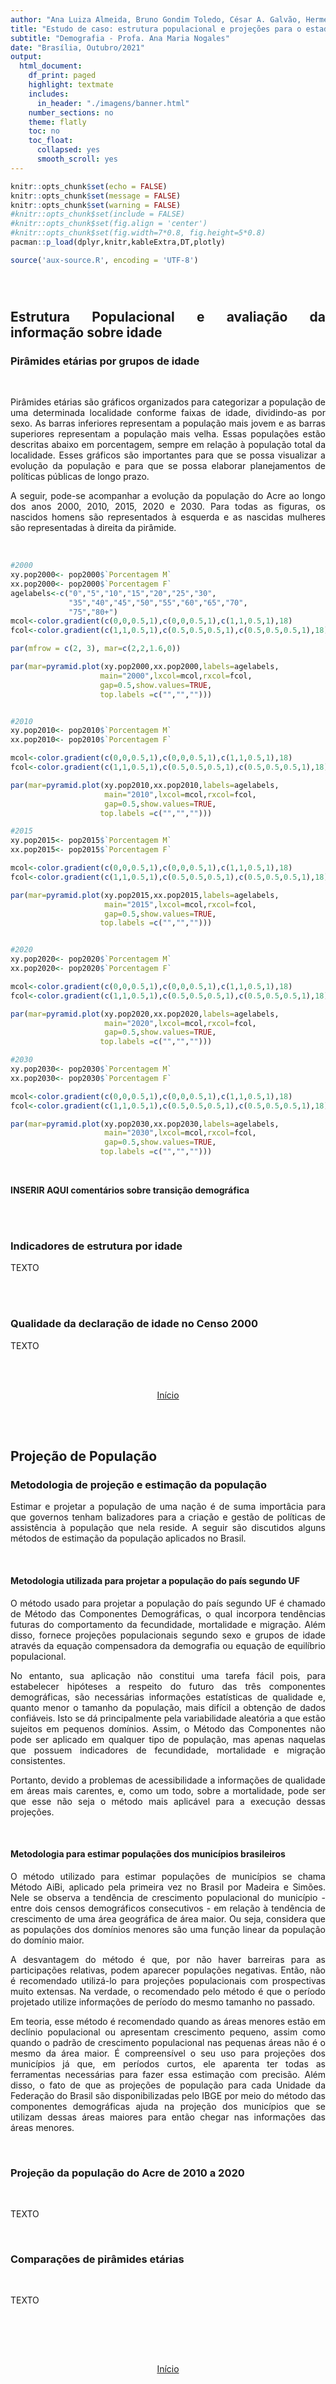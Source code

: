 ```yaml
---
author: "Ana Luiza Almeida, Bruno Gondim Toledo, César A. Galvão, Hermes Winarski"
title: "Estudo de caso: estrutura populacional e projeções para o estado do Acre"
subtitle: "Demografia - Profa. Ana Maria Nogales"
date: "Brasília, Outubro/2021"
output:
  html_document:
    df_print: paged
    highlight: textmate
    includes:
      in_header: "./imagens/banner.html"
    number_sections: no
    theme: flatly
    toc: no
    toc_float:
      collapsed: yes
      smooth_scroll: yes
---
```


<!-- font-family: "Times New Roman", Times, serif; -->

<style type="text/css">
h1.title {
  font-size: 37px;
  text-align: center;
}

h3.subtitle {
  text-align: center;
}

h4.author { /* Header 4 - and the author and data headers use this too  */
  font-size: 18px;
  text-align: center;
}
h4.date { /* Header 4 - and the author and data headers use this too  */
  font-size: 18px;
  color: DarkBlue;
  text-align: center;
}

body {
text-align: justify
}
</style>



```r
knitr::opts_chunk$set(echo = FALSE)
knitr::opts_chunk$set(message = FALSE)
knitr::opts_chunk$set(warning = FALSE)
#knitr::opts_chunk$set(include = FALSE)
#knitr::opts_chunk$set(fig.align = 'center')
#knitr::opts_chunk$set(fig.width=7*0.8, fig.height=5*0.8)
pacman::p_load(dplyr,knitr,kableExtra,DT,plotly)

source('aux-source.R', encoding = 'UTF-8')

```




<br>

# {#inic .tabset}

## Estrutura Populacional e avaliação da informação sobre idade

### Pirâmides etárias por grupos de idade

<br>

Pirâmides etárias são gráficos organizados para categorizar a população de uma determinada localidade conforme faixas de idade, dividindo-as por sexo. As barras inferiores representam a população mais jovem e as barras superiores representam a população mais velha. Essas populações estão descritas abaixo em porcentagem, sempre em relação à população total da localidade. Esses gráficos são importantes para que se possa visualizar a evolução da população e para que se possa elaborar planejamentos de políticas públicas de longo prazo.

A seguir, pode-se acompanhar a evolução da população do Acre ao longo dos anos  2000, 2010, 2015, 2020 e 2030. Para todas as figuras, os nascidos homens são representados à esquerda e as nascidas mulheres são representadas à direita da pirâmide.

<br>

```r


#2000
xy.pop2000<- pop2000$`Porcentagem M`
xx.pop2000<- pop2000$`Porcentagem F`
agelabels<-c("0","5","10","15","20","25","30",
             "35","40","45","50","55","60","65","70",
             "75","80+")
mcol<-color.gradient(c(0,0,0.5,1),c(0,0,0.5,1),c(1,1,0.5,1),18)
fcol<-color.gradient(c(1,1,0.5,1),c(0.5,0.5,0.5,1),c(0.5,0.5,0.5,1),18)

par(mfrow = c(2, 3), mar=c(2,2,1.6,0))

par(mar=pyramid.plot(xy.pop2000,xx.pop2000,labels=agelabels,
                    main="2000",lxcol=mcol,rxcol=fcol,
                    gap=0.5,show.values=TRUE,
                    top.labels =c("","","")))


#2010
xy.pop2010<- pop2010$`Porcentagem M`
xx.pop2010<- pop2010$`Porcentagem F`

mcol<-color.gradient(c(0,0,0.5,1),c(0,0,0.5,1),c(1,1,0.5,1),18)
fcol<-color.gradient(c(1,1,0.5,1),c(0.5,0.5,0.5,1),c(0.5,0.5,0.5,1),18)

par(mar=pyramid.plot(xy.pop2010,xx.pop2010,labels=agelabels,
                     main="2010",lxcol=mcol,rxcol=fcol,
                     gap=0.5,show.values=TRUE,
                    top.labels =c("","","")))

#2015
xy.pop2015<- pop2015$`Porcentagem M`
xx.pop2015<- pop2015$`Porcentagem F`

mcol<-color.gradient(c(0,0,0.5,1),c(0,0,0.5,1),c(1,1,0.5,1),18)
fcol<-color.gradient(c(1,1,0.5,1),c(0.5,0.5,0.5,1),c(0.5,0.5,0.5,1),18)

par(mar=pyramid.plot(xy.pop2015,xx.pop2015,labels=agelabels,
                     main="2015",lxcol=mcol,rxcol=fcol,
                     gap=0.5,show.values=TRUE,
                    top.labels =c("","","")))


#2020
xy.pop2020<- pop2020$`Porcentagem M`
xx.pop2020<- pop2020$`Porcentagem F`

mcol<-color.gradient(c(0,0,0.5,1),c(0,0,0.5,1),c(1,1,0.5,1),18)
fcol<-color.gradient(c(1,1,0.5,1),c(0.5,0.5,0.5,1),c(0.5,0.5,0.5,1),18)

par(mar=pyramid.plot(xy.pop2020,xx.pop2020,labels=agelabels,
                     main="2020",lxcol=mcol,rxcol=fcol,
                     gap=0.5,show.values=TRUE,
                    top.labels =c("","","")))

#2030
xy.pop2030<- pop2030$`Porcentagem M`
xx.pop2030<- pop2030$`Porcentagem F`

mcol<-color.gradient(c(0,0,0.5,1),c(0,0,0.5,1),c(1,1,0.5,1),18)
fcol<-color.gradient(c(1,1,0.5,1),c(0.5,0.5,0.5,1),c(0.5,0.5,0.5,1),18)

par(mar=pyramid.plot(xy.pop2030,xx.pop2030,labels=agelabels,
                     main="2030",lxcol=mcol,rxcol=fcol,
                     gap=0.5,show.values=TRUE,
                    top.labels =c("","","")))


```

<br>

**INSERIR AQUI comentários sobre transição demográfica**

<br>
<br>

### Indicadores de estrutura por idade

TEXTO

<br>
<br>

### Qualidade da declaração de idade no Censo 2000

TEXTO


<br>
<br>

<center>[Início](#inic) </center>

<br>
<br>


## Projeção de População

### Metodologia de projeção e estimação da população

Estimar e projetar a população de uma nação é de suma importâcia para que governos tenham balizadores para a criação e gestão de políticas de assistência à população que nela reside. A seguir são discutidos alguns métodos de estimação da população aplicados no Brasil. 

<br>

#### Metodologia utilizada para projetar a população do país segundo UF

O método usado para projetar a população do país segundo UF é chamado de Método das Componentes Demográficas, o qual incorpora tendências futuras do comportamento da fecundidade, mortalidade e migração. Além disso, fornece projeções populacionais segundo sexo e grupos de idade através da equação compensadora da demografia ou equação de equilíbrio populacional. 

No entanto, sua aplicação não constitui uma tarefa fácil pois, para estabelecer hipóteses a respeito do futuro das três componentes demográficas, são necessárias informações estatísticas de qualidade e, quanto menor o tamanho da população, mais difícil a obtenção de dados confiáveis. Isto se dá principalmente pela variabilidade aleatória a que estão sujeitos em pequenos domínios. Assim, o Método das Componentes não pode ser aplicado em qualquer tipo de população, mas apenas naquelas que possuem indicadores de fecundidade, mortalidade e migração consistentes. 

Portanto, devido a problemas de acessibilidade a informações de qualidade em áreas mais carentes, e, como um todo, sobre a mortalidade, pode ser que esse não seja o método mais aplicável para a execução dessas projeções. 

<br>

#### Metodologia para estimar populações dos municípios brasileiros

O método utilizado para estimar populações de municípios se chama Método AiBi, aplicado pela primeira vez no Brasil por Madeira e Simões. Nele se observa a tendência de crescimento populacional do município - entre dois censos demográficos consecutivos - em relação à tendência de crescimento de uma área geográfica de área maior. Ou seja, considera que as populações dos domínios menores são uma função linear da população do domínio maior. 

A desvantagem do método é que, por não haver barreiras para as participações relativas, podem aparecer populações negativas. Então, não é recomendado utilizá-lo para projeções populacionais com prospectivas muito extensas. Na verdade, o recomendado pelo método é que o período projetado utilize informações de período do mesmo tamanho no passado. 

Em teoria, esse método é recomendado quando as áreas menores estão em declínio populacional ou apresentam crescimento pequeno, assim como quando o padrão de crescimento populacional nas pequenas áreas não é o mesmo da área maior. É compreensível o seu uso para projeções dos municípios já que, em períodos curtos, ele aparenta ter todas as ferramentas necessárias para fazer essa estimação com precisão. Além disso, o fato de que as projeções de população para cada Unidade da Federação do Brasil são disponibilizadas pelo IBGE por meio do método das componentes demográficas ajuda na projeção dos municípios que se utilizam dessas áreas maiores para então chegar nas informações das áreas menores. 

<br>

### Projeção da população do Acre de 2010 a 2020


<br>

TEXTO

<br>


### Comparações de pirâmides etárias


<br>

TEXTO

<br>



<br>
<br>

<center>[Início](#inic) </center>

<br>
<br>




